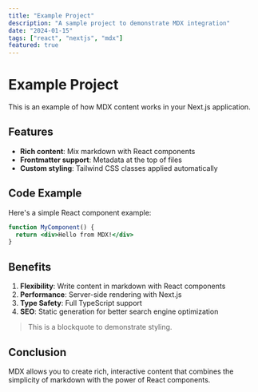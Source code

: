 ```yaml
---
title: "Example Project"
description: "A sample project to demonstrate MDX integration"
date: "2024-01-15"
tags: ["react", "nextjs", "mdx"]
featured: true
---
```


# Example Project

This is an example of how MDX content works in your Next.js application.

## Features

- **Rich content**: Mix markdown with React components
- **Frontmatter support**: Metadata at the top of files
- **Custom styling**: Tailwind CSS classes applied automatically

## Code Example

Here's a simple React component example:

```jsx
function MyComponent() {
  return <div>Hello from MDX!</div>
}
```

## Benefits

1. **Flexibility**: Write content in markdown with React components
2. **Performance**: Server-side rendering with Next.js
3. **Type Safety**: Full TypeScript support
4. **SEO**: Static generation for better search engine optimization

> This is a blockquote to demonstrate styling.

## Conclusion

MDX allows you to create rich, interactive content that combines the simplicity of markdown with the power of React components.
